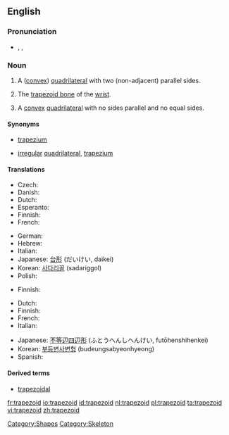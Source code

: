 {{wikipedia}}
==English==

===Pronunciation===
* {{enPR|tră'pəzoid}}, {{IPA|/ˈtræpəzɔɪd/}}, {{SAMPA|/"tr{pəzOId/}}

===Noun===
{{en-noun}}

# {{geometry}} A ([[convex]]) [[quadrilateral]] with two (non-adjacent) parallel sides.
# {{anatomy}} The [[trapezoid bone]] of the [[wrist]].
# {{geometry|UK|obsolete}} A [[convex]] [[quadrilateral]] with no sides parallel and no equal sides.

====Synonyms====
* {{sense|geometry|convex quadrilateral with two non-adjacent parallel sides}} {{qualifier|British}} [[trapezium]]
* {{sense|geometry|(obsolete) convex quadrilateral with no parallel sides}} [[irregular]] [[quadrilateral]], {{qualifier|US}} [[trapezium]]

====Translations====
{{trans-top|quadrilateral with two sides parallel}}
* Czech: {{t-|cs|lichoběžník|m}}
* Danish: {{t-|da|trapez|n}}
* Dutch: {{t+|nl|trapezium|n}}
* Esperanto: {{t-|eo|trapezio|xs=Esperanto}}
* Finnish: {{t+|fi|puolisuunnikas}}
* French: {{t+|fr|trapèze|m}}
{{trans-mid}}
* German: {{t+|de|Trapez|n}}
* Hebrew: {{he-translation|טרפז|trapéz}} {{m}}
* Italian: {{t-|it|trapezio|m}}
* Japanese: [[台形]] (だいけい, daikei)
* Korean: [[사다리꼴]] (sadariggol)
* Polish: {{t+|pl|trapez|m}}
{{trans-bottom}}

{{trans-top|trapezoid bone}}
* Finnish: {{t-|fi|iso monikulmaluu}}
{{trans-mid}}
{{trans-bottom}}

{{trans-top|quadrilateral with no sides parallel}}
* Dutch: {{t+|nl|vierhoek|n}}
* Finnish: {{t+|fi|nelikulmio}}
* French: {{t+|fr|trapézoïde|m}}
* Italian: {{t-|it|trapezoide|m}}
{{trans-mid}}
* Japanese: [[不等辺四辺形]] (ふとうへんしへんけい, futōhenshihenkei)
* Korean: [[부등변사변형]] (budeungsabyeonhyeong)
* Spanish: {{t+|es|trapezoide|m}}
{{trans-bottom}}

====Derived terms====
* [[trapezoidal]]

[[Category:Shapes]]
[[Category:Skeleton]]

[[fr:trapezoid]]
[[io:trapezoid]]
[[id:trapezoid]]
[[nl:trapezoid]]
[[pl:trapezoid]]
[[ta:trapezoid]]
[[vi:trapezoid]]
[[zh:trapezoid]]
